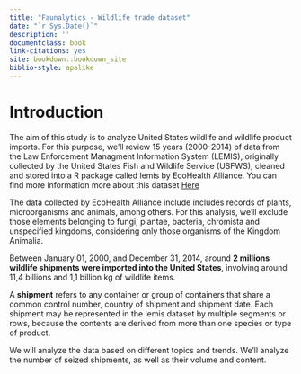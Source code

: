 ```yaml
--- 
title: "Faunalytics - Wildlife trade dataset"
date: "`r Sys.Date()`"
description: ''
documentclass: book
link-citations: yes
site: bookdown::bookdown_site
biblio-style: apalike
---
```


# Introduction
The aim of this study is to analyze United States wildlife and wildlife product imports. For this purpose, we'll review 15 years (2000-2014) of data from the Law Enforcement Managment Information System (LEMIS), originally collected by the United States Fish and Wildlife Service (USFWS), cleaned and stored into a R package called lemis by EcoHealth Alliance. You can find more information more about this dataset [Here](https://www.nature.com/articles/s41597-020-0354-5)

The data collected by EcoHealth Alliance include includes records of plants, microorganisms and animals, among others. For this analysis, we'll exclude those elements belonging to fungi, plantae, bacteria, chromista and unspecified kingdoms, considering only those organisms of the Kingdom Animalia. 

Between January 01, 2000, and December 31, 2014, around **2 millions wildlife shipments were imported into the United States**, involving around 11,4 billions and 1,1 billion kg of wildlife items. 

A **shipment** refers to any container or group of containers that share a common control number, country of shipment and shipment date. Each shipment may be represented in the lemis dataset by multiple segments or rows, because the contents are derived from more than one species or type of product. 

We will analyze the data based on different topics and trends. We'll analyze the number of seized shipments, as well as their volume and content.  

